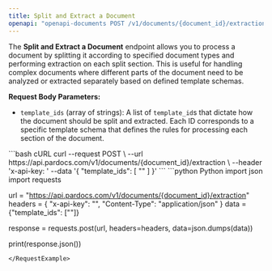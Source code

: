 ```yaml
---
title: Split and Extract a Document
openapi: "openapi-documents POST /v1/documents/{document_id}/extraction"
---
```


The **Split and Extract a Document** endpoint allows you to process a document by splitting it according to specified document types and performing extraction on each split section. This is useful for handling complex documents where different parts of the document need to be analyzed or extracted separately based on defined template schemas.

**Request Body Parameters:**

- `template_ids` (array of strings): A list of `template_id`s that dictate how the document should be split and extracted. Each ID corresponds to a specific template schema that defines the rules for processing each section of the document.

<RequestExample>
```bash cURL
curl --request POST \
  --url https://api.pardocs.com/v1/documents/{document_id}/extraction \
  --header 'x-api-key: <api-key>'
  --data '{
  "template_ids": [
    "<string>"
  ]
}'
```
```python Python
import json
import requests

url = "https://api.pardocs.com/v1/documents/{document_id}/extraction"
headers = {
    "x-api-key": "<api-key>",
    "Content-Type": "application/json"
}
data = {"template_ids": ["<string>"]}

response = requests.post(url, headers=headers, data=json.dumps(data))

print(response.json())
```
</RequestExample>
